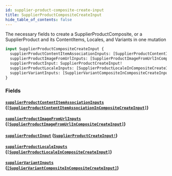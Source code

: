```yaml
---
id: supplier-product-composite-create-input
title: SupplierProductCompositeCreateInput
hide_table_of_contents: false
---
```



The necessary fields to create a SupplierProductComposite, or a SupplierProduct
and its ContentItems, Locales, and Variants in one mutation

```graphql
input SupplierProductCompositeCreateInput {
  supplierProductContentItemAssociationInputs: [SupplierProductContentItemAssociationInCompositeCreateInput]
  supplierProductImageFromUrlInputs: [SupplierProductImageFromUrlInCompositeCreateInput]
  supplierProductInput: SupplierProductCreateInput!
  supplierProductLocaleInputs: [SupplierProductLocaleInCompositeCreateInput]
  supplierVariantInputs: [SupplierVariantCompositeInCompositeCreateInput]
}
```


### Fields

#### [`supplierProductContentItemAssociationInputs`](#) ([`[SupplierProductContentItemAssociationInCompositeCreateInput]`](/supply/api/graphql-admin/reference/inputs/supplier-product-content-item-association-in-composite-create-input))




#### [`supplierProductImageFromUrlInputs`](#) ([`[SupplierProductImageFromUrlInCompositeCreateInput]`](/supply/api/graphql-admin/reference/inputs/supplier-product-image-from-url-in-composite-create-input))




#### [`supplierProductInput`](#) ([`SupplierProductCreateInput!`](/supply/api/graphql-admin/reference/inputs/supplier-product-create-input))




#### [`supplierProductLocaleInputs`](#) ([`[SupplierProductLocaleInCompositeCreateInput]`](/supply/api/graphql-admin/reference/inputs/supplier-product-locale-in-composite-create-input))




#### [`supplierVariantInputs`](#) ([`[SupplierVariantCompositeInCompositeCreateInput]`](/supply/api/graphql-admin/reference/inputs/supplier-variant-composite-in-composite-create-input))






